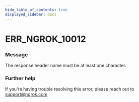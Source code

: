 ```yaml
---
hide_table_of_contents: true
displayed_sidebar: docs
---
```



# ERR_NGROK_10012

### Message

The response header name must be at least one character.

### Further help

If you're having trouble resolving this error, please reach out to [support@ngrok.com](mailto:support@ngrok.com?subject=Help%20with%20ERR_NGROK_10012)

<ErrorDetails error="err_ngrok_10012" />
